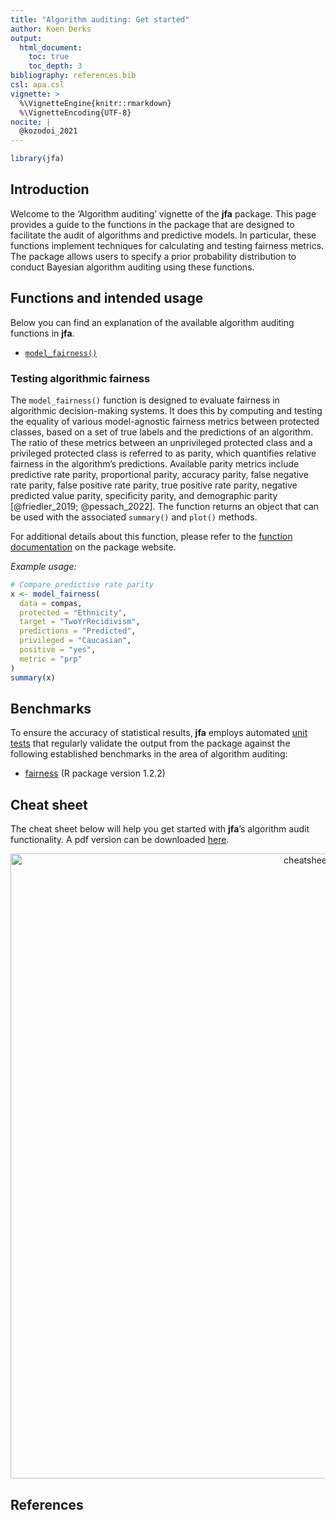 ```yaml
---
title: "Algorithm auditing: Get started"
author: Koen Derks
output: 
  html_document:
    toc: true
    toc_depth: 3
bibliography: references.bib
csl: apa.csl
vignette: >
  %\VignetteEngine{knitr::rmarkdown}
  %\VignetteEncoding{UTF-8}
nocite: |
  @kozodoi_2021
---
```


```r
library(jfa)
```

## Introduction

Welcome to the 'Algorithm auditing' vignette of the **jfa** package. This page
provides a guide to the functions in the package that are designed to facilitate
the audit of algorithms and predictive models. In particular, these functions
implement techniques for calculating and testing fairness metrics. The package
allows users to specify a prior probability distribution to conduct Bayesian
algorithm auditing using these functions.

## Functions and intended usage

Below you can find an explanation of the available algorithm auditing functions
in **jfa**.

- [`model_fairness()`](#testing-algorithmic-fairness)

### Testing algorithmic fairness

The `model_fairness()` function is designed to evaluate fairness in algorithmic
decision-making systems. It does this by computing and testing the equality of
various model-agnostic fairness metrics between protected classes, based on a
set of true labels and the predictions of an algorithm. The ratio of these
metrics between an unprivileged protected class and a privileged protected class
is referred to as parity, which quantifies relative fairness in the algorithm's
predictions. Available parity metrics include predictive rate parity,
proportional parity, accuracy parity, false negative rate parity, false positive
rate parity, true positive rate parity, negative predicted value parity,
specificity parity, and demographic parity [@friedler_2019; @pessach_2022]. The
function returns an object that can be used with the associated `summary()` and
`plot()` methods.

For additional details about this function, please refer to the
[function documentation](https://koenderks.github.io/jfa/reference/model_fairness.html)
on the package website.

*Example usage:*

```r
# Compare predictive rate parity
x <- model_fairness(
  data = compas,
  protected = "Ethnicity",
  target = "TwoYrRecidivism",
  predictions = "Predicted",
  privileged = "Caucasian",
  positive = "yes",
  metric = "prp"
)
summary(x)
```

## Benchmarks

To ensure the accuracy of statistical results, **jfa** employs automated
[unit tests](https://github.com/koenderks/jfa/tree/development/tests/testthat)
that regularly validate the output from the package against the following
established benchmarks in the area of algorithm auditing:

- [fairness](https://cran.r-project.org/package=fairness) (R package version 1.2.2)

## Cheat sheet

The cheat sheet below will help you get started with **jfa**'s algorithm audit
functionality. A pdf version can be downloaded [here](https://github.com/koenderks/jfa/raw/development/man/figures/cheatsheet/cheatsheet-algorithm.pdf).

<p align='center'><img src='cheatsheet-algorithm.png' alt='cheatsheet-algorithm' width='1000'></p>

## References
<div id="refs"></div>
